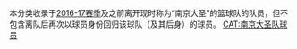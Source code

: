 本分类收录于[[2016-17年中国男子篮球职业联赛|2016-17赛季]]及之前离开现时称为“南京大圣”的篮球队的队员，但不包含离队后再次以球员身份回归该球队（及其后身）的球员。
[[CAT:南京大圣队球员|CAT:南京大圣队球员]]